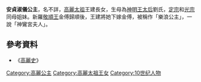 '''安貞淑儀公主'''{{BD|？||？}}，名不詳，[[高麗太祖|高麗太祖]]王建長女，生母為[[神明王太后|神明王太后]]劉氏，[[高麗定宗|定宗]]和[[高麗光宗|光宗]]同母姐妹。新羅[[敬順王|敬順王]]金傅歸順後，王建將她下嫁金傅，被稱作「樂浪公主」，一說「神鸞宮夫人」。

==參考資料==
*《[[高麗史|高麗史]]》

{{新羅王后及王妃}}

[[Category:高麗公主|Category:高麗公主]]
[[Category:高麗太祖王女|Category:高麗太祖王女]]
[[Category:10世纪人物|Category:10世纪人物]]
